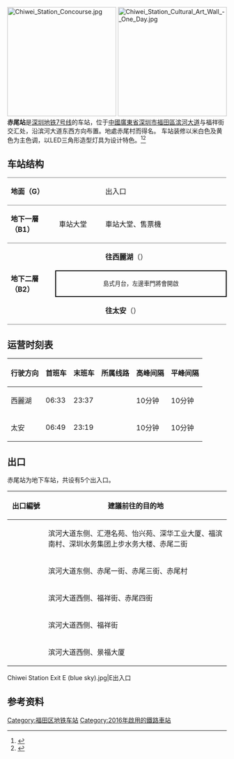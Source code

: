 {{noteTA
|G1=Transport
}}
{{Infobox station
|name = 赤尾
|eng_name = Chiwei
|livery = #FFFF00
|namecolour = black
|linecolour = {{深圳地铁色彩|7}}
|image = Chiwei Station Platform (revised).jpg
|country = {{CHN}}
|borough = [[廣東省|廣東省]][[深圳市|深圳市]][[福田區|福田區]]
|address = [[滨河大道|滨河大道]]与福祥街交汇处
|coordinates =
|map =
|colour = {{colorbox|white}} 米白色<br/>{{colorbox|#ffff00}} 黄色
|line = {{深圳地鐵|7|sl}}
|hours =
|opened = 2016年10月28日
|services = {{Adjacent stations|system=Shenzhen Metro |line1=7|left1=皇崗口岸|right1=華強南}}
|structure=地下車站
|platformtype = [[島式月台|島式月台]]
|platform = 2
|exits =
|route_map ={{Routemap|inline=yes|legend=no|map=
utSTRf!~MFADEg\utSTRg!~MFADEg~~{{rmri|u}} [[華強南站|華強南]]
utSTR+BSl\utSTR+BSr!~num1r
utSTR+BSl!~num2l\utSTR+BSr~~'''B2'''
utSTRf!~MFADEf\utSTRg!~MFADEf~~{{rmri|d}} [[皇崗口岸站|皇崗口岸]]
}}}}
[[File:Chiwei_Station_Concourse.jpg|250px]]
[[File:Chiwei_Station_Cultural_Art_Wall_-_One_Day.jpg|250px]]
'''赤尾站'''是[[深圳地铁|深圳地铁]][[深圳地铁7号线|7号线]]的车站，位于[[中華人民共和國|中國]][[廣東省|廣東省]][[深圳市|深圳市]][[福田區|福田區]][[滨河大道|滨河大道]]与福祥街交汇处，沿滨河大道东西方向布置。地處赤尾村而得名。
车站装修以米白色及黄色为主色调，以LED三角形造型灯具为设计特色。<ref>{{Cite web |url=http://www.szmc.net/page/service/service.html?code=2103&site=0601 |title=地铁7号线站点介绍 |access-date=2016-11-03 |archive-url=https://web.archive.org/web/20170517200758/http://www.szmc.net/page/service/service.html?code=2103&site=0601 |archive-date=2017-05-17 |dead-url=yes }}</ref><ref>{{Cite web |url=http://www.sznews.com/news/content/2016-09/15/content_13862745_3.htm |title=7号线站点 深圳新闻网 |access-date=2016-11-03 |archive-url=https://web.archive.org/web/20161028153850/http://www.sznews.com/news/content/2016-09/15/content_13862745_3.htm |archive-date=2016-10-28 |dead-url=yes }}</ref>

== 车站结构 ==
{|cellspacing=0 cellpadding=3
|-
|style="border-top:solid 1px gray;border-bottom:solid 1px gray;" valign=top width=100|'''地面（G）'''
|style="border-top:solid 1px gray;border-bottom:solid 1px gray;" valign=top width=100|
|style="border-top:solid 1px gray;border-bottom:solid 1px gray;" valign=top width=300|出入口
|-
|style="border-top:solid 1px gray;border-bottom:solid 1px gray;" valign=top width=100|'''地下一層（B1）'''
|style="border-top:solid 1px gray;border-bottom:solid 1px gray;" valign=top width=100|車站大堂
|style="border-top:solid 1px gray;border-bottom:solid 1px gray;" valign=top width=300|車站大堂、售票機
|-
|style="border-bottom:solid 1px gray;" rowspan=3 valign=top|'''地下二層（B2）'''
|style="border-bottom:solid 1px gray;"|{{深圳地铁站台|line=7|platform=1}}
|style="border-bottom:solid 1px gray;"|{{arrow|L}} '''{{深圳地鐵|7|c}}往西麗湖'''（{{站|皇岗口岸}}）
|-
|style="border-right:solid 2px black;border-left:solid 2px black;border-top:solid 2px black;border-bottom:solid 2px black;" colspan=2|<center><small>島式月台，左邊車門將會開啟</small></center>
|-
|style="border-bottom:solid 1px gray;"|{{深圳地铁站台|line=7|platform=2}}
|style="border-bottom:solid 1px gray;"|'''{{深圳地鐵|7|c}}往太安'''（{{站|华強南}}） {{arrow|R}}
|}

==运营时刻表==
{| class="wikitable"
|-
! 行驶方向 !! 首班车 !! 末班车 !! 所属线路 !! 高峰间隔 !! 平峰间隔
|-
|西麗湖 ||06:33	|| 23:37|| {{深圳地鐵|7|c}} || 10分钟 || 10分钟
|-
|太安 || 06:49 || 23:19|| {{深圳地鐵|7|c}} || 10分钟 || 10分钟
|}
==出口==
赤尾站为地下车站，共设有5个出入口。
{| class="wikitable"
! style="width:70px" | 出口編號
! 建議前往的目的地
|-
| align="center" | {{港鐵出口|A}}|| 滨河大道东侧、汇港名苑、怡兴苑、深华工业大厦、福滨南村、深圳水务集团上步水务大楼、赤尾二街
|-
| align="center" | {{港鐵出口|B}}|| 滨河大道东侧、赤尾一街、赤尾三街、赤尾村
|-
| align="center" | {{港鐵出口|C}}|| 滨河大道西侧、福祥街、赤尾四街
|-
| align="center" | {{港鐵出口|D}}|| 滨河大道西侧、福祥街
|-
| align="center" | {{港鐵出口|E}}|| 滨河大道西侧、景福大厦
|}		
<gallery>
Chiwei Station Exit E (blue sky).jpg|E出入口
</gallery>

== 参考资料 ==
{{reflist}}
{{深圳地铁7号线车站}}
{{深圳地鐵車站列表}}
[[Category:福田区地铁车站|Category:福田区地铁车站]]
[[Category:2016年啟用的鐵路車站|Category:2016年啟用的鐵路車站]]